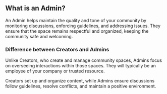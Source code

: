 ## What is an Admin?

An Admin helps maintain the quality and tone of your community by monitoring discussions, enforcing guidelines, and addressing issues. They ensure that the space remains respectful and organized, keeping the community safe and welcoming.

### Difference between Creators and Admins

Unlike Creators, who create and manage community spaces, Admins focus on overseeing interactions within those spaces. They will typically be an employee of your company or trusted resource.

Creators set up and organize content, while Admins ensure discussions follow guidelines, resolve conflicts, and maintain a positive environment.
